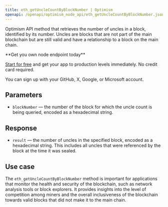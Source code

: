 ---
title: eth_getUncleCountByBlockNumber | Optimism
openapi: /openapi/optimism_node_api/eth_getUncleCountByBlockNumber.json POST /efb0a5eccd2caa5135eb54eba6f7f300
---

Optimism API method that retrieves the number of uncles in a block, identified by its number. Uncles are blocks that are not part of the main blockchain but are still valid and have a relationship to a block on the main chain.

<Check>
**Get you own node endpoint today**

[Start for free](https://console.chainstack.com/) and get your app to production levels immediately. No credit card required.

You can sign up with your GitHub, X, Google, or Microsoft account.
</Check>


## Parameters

* `blockNumber` — the number of the block for which the uncle count is being queried, encoded as a hexadecimal string.

## Response

* `result` — the number of uncles in the specified block, encoded as a hexadecimal string. This includes all uncles that were referenced by the block at the time it was sealed.

## Use case

The `eth_getUncleCountByBlockNumber` method is important for applications that monitor the health and security of the blockchain, such as network analysis tools or block explorers. It provides insights into the level of competition among miners and the overall inclusiveness of the blockchain towards valid blocks that did not make it to the main chain.
